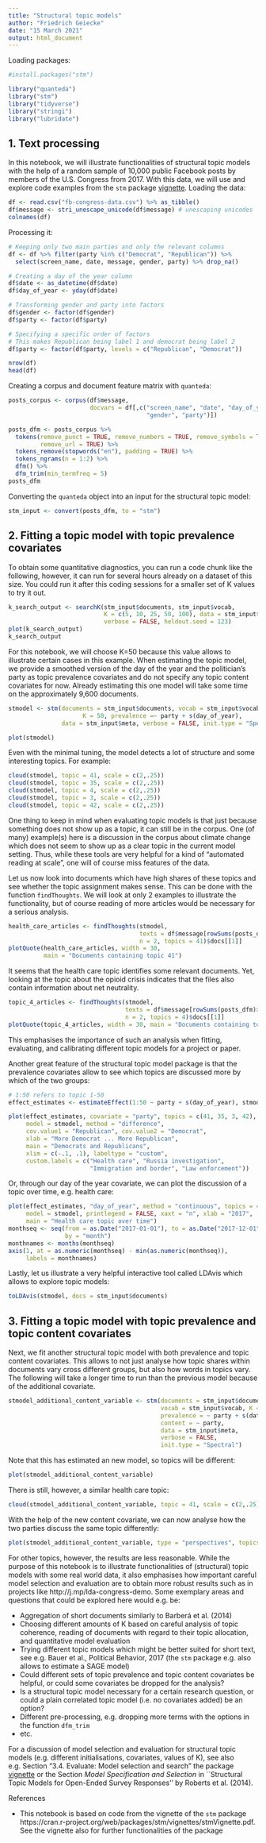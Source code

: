 ```yaml
---
title: "Structural topic models"
author: "Friedrich Geiecke"
date: "15 March 2021"
output: html_document
---
```


Loading packages:

```r
#install.packages("stm")

library("quanteda")
library("stm")
library("tidyverse")
library("stringi")
library("lubridate")
```


## 1. Text processing

In this notebook, we will illustrate functionalities of structural topic models with the help of a random sample of 10,000 public Facebook posts by members of the U.S. Congress from 2017. With this data, we will use and explore code examples from the `stm` package [vignette](https://cran.r-project.org/web/packages/stm/vignettes/stmVignette.pdf). Loading the data:

```r
df <- read.csv("fb-congress-data.csv") %>% as_tibble()
df$message <- stri_unescape_unicode(df$message) # unescaping unicodes
colnames(df)
```

Processing it:

```r
# Keeping only two main parties and only the relevant columns
df <- df %>% filter(party %in% c("Democrat", "Republican")) %>%
  select(screen_name, date, message, gender, party) %>% drop_na()

# Creating a day of the year column
df$date <- as_datetime(df$date)
df$day_of_year <- yday(df$date)

# Transforming gender and party into factors
df$gender <- factor(df$gender)
df$party <- factor(df$party)

# Specifying a specific order of factors
# This makes Republican being label 1 and democrat being label 2
df$party <- factor(df$party, levels = c("Republican", "Democrat"))

nrow(df)
head(df)
```

Creating a corpus and document feature matrix with `quanteda`:

```r
posts_corpus <- corpus(df$message,
                       docvars = df[,c("screen_name", "date", "day_of_year",
                                       "gender", "party")])
```


```r
posts_dfm <- posts_corpus %>% 
  tokens(remove_punct = TRUE, remove_numbers = TRUE, remove_symbols = TRUE,
         remove_url = TRUE) %>%
  tokens_remove(stopwords("en"), padding = TRUE) %>%
  tokens_ngrams(n = 1:2) %>%
  dfm() %>%
  dfm_trim(min_termfreq = 5)
posts_dfm
```

Converting the `quanteda` object into an input for the structural topic model:

```r
stm_input <- convert(posts_dfm, to = "stm")
```


## 2. Fitting a topic model with topic prevalence covariates

To obtain some quantitative diagnostics, you can run a code chunk like the following, however, it can run for several hours already on a dataset of this size. You could run it after this coding sessions for a smaller set of K values to try it out.

```r
k_search_output <- searchK(stm_input$documents, stm_input$vocab,
                           K = c(5, 10, 25, 50, 100), data = stm_input$meta,
                           verbose = FALSE, heldout.seed = 123)
plot(k_search_output)
k_search_output
```

For this notebook, we will choose K=50 because this value allows to illustrate certain cases in this example. When estimating the topic model, we provide a smoothed version of the day of the year and the politician's party as topic prevalence covariates and do not specify any topic content covariates for now. Already estimating this one model will take some time on the approximately 9,600 documents.

```r
stmodel <- stm(documents = stm_input$documents, vocab = stm_input$vocab,
                     K = 50, prevalence =~ party + s(day_of_year),
               data = stm_input$meta, verbose = FALSE, init.type = "Spectral")
```


```r
plot(stmodel)
```

Even with the minimal tuning, the model detects a lot of structure and some interesting topics. For example:

```r
cloud(stmodel, topic = 41, scale = c(2,.25))
cloud(stmodel, topic = 35, scale = c(2,.25))
cloud(stmodel, topic = 4, scale = c(2,.25))
cloud(stmodel, topic = 3, scale = c(2,.25))
cloud(stmodel, topic = 42, scale = c(2,.25))
```

One thing to keep in mind when evaluating topic models is that just because something does not show up as a topic, it can still be in the corpus. One (of many) example(s) here is a discussion in the corpus about climate change which does not seem to show up as a clear topic in the current model setting. Thus, while these tools are very helpful for a kind of "automated reading at scale", one will of course miss features of the data.

Let us now look into documents which have high shares of these topics and see whether the topic assignment makes sense. This can be done with the function `findThoughts`. We will look at only 2 examples to illustrate the functionality, but of course reading of more articles would be necessary for a serious analysis.

```r
health_care_articles <- findThoughts(stmodel,
                                     texts = df$message[rowSums(posts_dfm)>0],
                                     n = 2, topics = 41)$docs[[1]]
plotQuote(health_care_articles, width = 30,
          main = "Documents containing topic 41")
```

It seems that the health care topic identifies some relevant documents. Yet, looking at the topic about the opioid crisis indicates that the files also contain information about net neutrality.

```r
topic_4_articles <- findThoughts(stmodel,
                                 texts = df$message[rowSums(posts_dfm)>0],
                                 n = 2, topics = 4)$docs[[1]]
plotQuote(topic_4_articles, width = 30, main = "Documents containing topic 4")
```

This emphasises the importance of such an analysis when fitting, evaluating, and calibrating different topic models for a project or paper.

Another great feature of the structural topic model package is that the prevalence covariates allow to see which topics are discussed more by which of the two groups: 

```r
# 1:50 refers to topic 1-50
effect_estimates <- estimateEffect(1:50 ~ party + s(day_of_year), stmodel, meta = stm_input$meta)
```


```r
plot(effect_estimates, covariate = "party", topics = c(41, 35, 3, 42),
     model = stmodel, method = "difference",
     cov.value1 = "Republican", cov.value2 = "Democrat",
     xlab = "More Democrat ... More Republican", 
     main = "Democrats and Republicans",
     xlim = c(-.1, .1), labeltype = "custom", 
     custom.labels = c("Health care", "Russia investigation",
                       "Immigration and border", "Law enforcement"))
```

Or, through our day of the year covariate, we can plot the discussion of a topic over time, e.g. health care:

```r
plot(effect_estimates, "day_of_year", method = "continuous", topics = 41,
     model = stmodel, printlegend = FALSE, xaxt = "n", xlab = "2017",
     main = "Health care topic over time")
monthseq <- seq(from = as.Date("2017-01-01"), to = as.Date("2017-12-01"),
                by = "month")
monthnames <- months(monthseq)
axis(1, at = as.numeric(monthseq) - min(as.numeric(monthseq)),
     labels = monthnames)
```

Lastly, let us illustrate a very helpful interactive tool called LDAvis which allows to explore topic models:

```r
toLDAvis(stmodel, docs = stm_input$documents)
```


## 3. Fitting a topic model with topic prevalence and topic content covariates

Next, we fit another structural topic model with both prevalence and topic content covariates. This allows to not just analyse how topic shares within documents vary cross different groups, but also how words in topics vary. The following will take a longer time to run than the previous model because of the additional covariate.


```r
stmodel_additional_content_variable <- stm(documents = stm_input$documents,
                                           vocab = stm_input$vocab, K = 50,
                                           prevalence = ~ party + s(date),
                                           content = ~ party,
                                           data = stm_input$meta,
                                           verbose = FALSE,
                                           init.type = "Spectral")
```

Note that this has estimated an new model, so topics will be different:

```r
plot(stmodel_additional_content_variable)
```

There is still, however, a similar health care topic:

```r
cloud(stmodel_additional_content_variable, topic = 41, scale = c(2,.25))
```

With the help of the new content covariate, we can now analyse how the two parties discuss the same topic differently:

```r
plot(stmodel_additional_content_variable, type = "perspectives", topics = 41)
```

For other topics, however, the results are less reasonable. While the purpose of this notebook is to illustrate functionalities of (structural) topic models with some real world data, it also emphasises how important careful model selection and evaluation are to obtain more robust results such as in projects like http://j.mp/lda-congress-demo. Some exemplary areas and questions that could be explored here would e.g. be:

- Aggregation of short documents similarly to Barberá et al. (2014)
- Choosing different amounts of K based on careful analysis of topic coherence, reading of documents with regard to their topic allocation, and quantitative model evaluation
- Trying different topic models which might be better suited for short text, see e.g. Bauer et al., Political Behavior, 2017 (the `stm` package e.g. also allows to estimate a SAGE model)
- Could different sets of topic prevalence and topic content covariates be helpful, or could some covariates be dropped for the analysis?
- Is a structural topic model necessary for a certain research question, or could a plain correlated topic model (i.e. no covariates added) be an option?
- Different pre-processing, e.g. dropping more terms with the options in the function `dfm_trim`
- etc.

For a discussion of model selection and evaluation for structural topic models (e.g. different initialisations, covariates, values of K), see also e.g. Section "3.4. Evaluate: Model selection and search" the package [vignette](https://cran.r-project.org/web/packages/stm/vignettes/stmVignette.pdf) or the Section _Model Specification and Selection_ in ``Structural Topic Models for Open-Ended Survey Responses'' by Roberts et al. (2014).


References

- This notebook is based on code from the vignette of the `stm` package https://cran.r-project.org/web/packages/stm/vignettes/stmVignette.pdf. See the vignette also for further functionalities of the package
